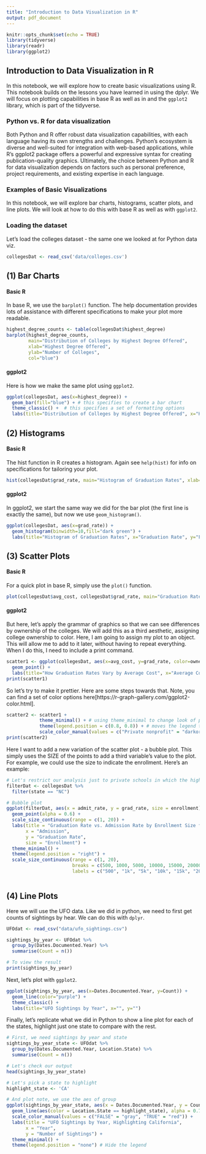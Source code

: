 ```yaml
---
title: "Introduction to Data Visualization in R"
output: pdf_document
---
```


```r
knitr::opts_chunk$set(echo = TRUE)
library(tidyverse)
library(readr)
library(ggplot2)
```

## Introduction to Data Visualization in R

In this notebook, we will explore how to create basic visualizations using R. This notebook builds on the lessons you have learned in using the dplyr. We will focus on plotting capabilities in base R as well as in and the `ggplot2` library, which is part of the tidyverse.

### Python vs. R for data visualization

Both Python and R offer robust data visualization capabilities, with each language having its own strengths and challenges. Python's ecosystem is diverse and well-suited for integration with web-based applications, while R's ggplot2 package offers a powerful and expressive syntax for creating publication-quality graphics. Ultimately, the choice between Python and R for data visualization depends on factors such as personal preference, project requirements, and existing expertise in each language.

### Examples of Basic Visualizations

In this notebook, we will explore bar charts, histograms, scatter plots, and line plots. We will look at how to do this with base R as well as with `ggplot2`. 

### Loading the dataset

Let's load the colleges dataset - the same one we looked at for Python data viz. 

```r
collegesDat <- read_csv('data/colleges.csv')
```

## (1) Bar Charts

#### Basic R

In base R, we use the `barplot()` function. The help documentation provides lots of assistance with different specifications to make your plot more readable. 

```r
highest_degree_counts <- table(collegesDat$highest_degree)
barplot(highest_degree_counts,
        main="Distribution of Colleges by Highest Degree Offered",
        xlab="Highest Degree Offered",
        ylab="Number of Colleges",
        col="blue")
```

#### ggplot2

Here is how we make the same plot using `ggplot2`. 

```r
ggplot(collegesDat, aes(x=highest_degree)) +
  geom_bar(fill="blue") + # this specifies to create a bar chart
  theme_classic() +  # this specifies a set of formatting options 
  labs(title="Distribution of Colleges by Highest Degree Offered", x="Highest Degree Offered", y="Count")
```

## (2) Histograms

#### Basic R

The hist function in R creates a histogram. Again see `help(hist)` for info on specifications for tailoring your plot. 

```r
hist(collegesDat$grad_rate, main="Histogram of Graduation Rates", xlab="Graduation Rate", breaks=10)
```

#### ggplot2

In ggplot2, we start the same way we did for the bar plot (the first line is exactly the same), but now we use `geom_histogram()`. 

```r
ggplot(collegesDat, aes(x=grad_rate)) +
  geom_histogram(binwidth=10,fill="dark green") +
  labs(title="Histogram of Graduation Rates", x="Graduation Rate", y="Frequency")
```


## (3) Scatter Plots

#### Basic R

For a quick plot in base R, simply use the `plot()` function. 

```r
plot(collegesDat$avg_cost, collegesDat$grad_rate, main="Graduation Rates vs. Average Cost", xlab="Average Cost", ylab="Graduation Rate", col="blue")
```

#### ggplot2

But here, let's apply the grammar of graphics so that we can see differences by ownership of the colleges. We will add this as a third aesthetic, assigning college ownership to color. Here, I am going to assign my plot to an object. This will allow me to add to it later, without having to repeat everything. When I do this, I need to include a print command. 

```r
scatter1 <- ggplot(collegesDat, aes(x=avg_cost, y=grad_rate, color=ownership)) +
  geom_point() +
  labs(title="How Graduation Rates Vary by Average Cost", x="Average Cost", y="Graduation Rate")
print(scatter1)
```


So let's try to make it prettier. Here are some steps towards that. Note, you can find a set of color options here[https://r-graph-gallery.com/ggplot2-color.html].

```r
scatter2 <- scatter1 +
            theme_minimal() + # using theme_minimal to change look of plot
            theme(legend.position = c(0.8, 0.8)) + # moves the legend to the upper right
            scale_color_manual(values = c("Private nonprofit" = "darkorchid4", "Prviate for-profit" = "darkseagreen3", "Public" = "darksalmon")) 
print(scatter2)
```
Here I want to add a new variation of the scatter plot - a bubble plot. This simply uses the SIZE of the points to add a third variable's value to the plot. For example, we could use the size to indicate the enrollment. Here's an example: 


```r
# Let's restrict our analysis just to private schools in which the highest degree is a Bachelors degree
filterDat <- collegesDat %>%
  filter(state == "NC") 

# Bubble plot
ggplot(filterDat, aes(x = admit_rate, y = grad_rate, size = enrollment)) +
  geom_point(alpha = 0.6) +
  scale_size_continuous(range = c(1, 20)) +
  labs(title = "Graduation Rate vs. Admission Rate by Enrollment Size for all Colleges in North Carolina",
       x = "Admission",
       y = "Graduation Rate",
       size = "Enrollment") +
  theme_minimal() +
  theme(legend.position = "right") + 
  scale_size_continuous(range = c(1, 20),
                        breaks = c(500, 1000, 5000, 10000, 15000, 20000), # Adjust breaks to suitable enrollment values
                        labels = c("500", "1k", "5k", "10k", "15k", "20k"))  # Label adjustments for readability
  
```

## (4) Line Plots

Here we will use the UFO data. Like we did in python, we need to first get counts of sightings by hear. We can do this with `dplyr`. 

```r
UFOdat <- read_csv("data/ufo_sightings.csv")

sightings_by_year <- UFOdat %>%
  group_by(Dates.Documented.Year) %>%
  summarise(Count = n())

# To view the result
print(sightings_by_year)
```
Next, let's plot with `ggplot2`. 

```r
ggplot(sightings_by_year, aes(x=Dates.Documented.Year, y=Count)) +
  geom_line(color="purple") +
  theme_classic() + 
  labs(title="UFO Sightings by Year", x="", y="")
```

Finally, let's replicate what we did in Python to show a line plot for each of the states, highlight just one state to compare with the rest. 

```r
# First, we need sightings by year and state
sightings_by_year_state <- UFOdat %>%
  group_by(Dates.Documented.Year, Location.State) %>%
  summarise(Count = n())

# Let's check our output
head(sightings_by_year_state)

# Let's pick a state to highlight
highlight_state <- 'CA'

# And plot note, we use the aes of group
ggplot(sightings_by_year_state, aes(x = Dates.Documented.Year, y = Count, group = Location.State)) +
  geom_line(aes(color = Location.State == highlight_state), alpha = 0.7) +
  scale_color_manual(values = c("FALSE" = "gray", "TRUE" = "red")) +
  labs(title = "UFO Sightings by Year, Highlighting California",
       x = "Year",
       y = "Number of Sightings") +
  theme_minimal() +
  theme(legend.position = "none") # Hide the legend


```
